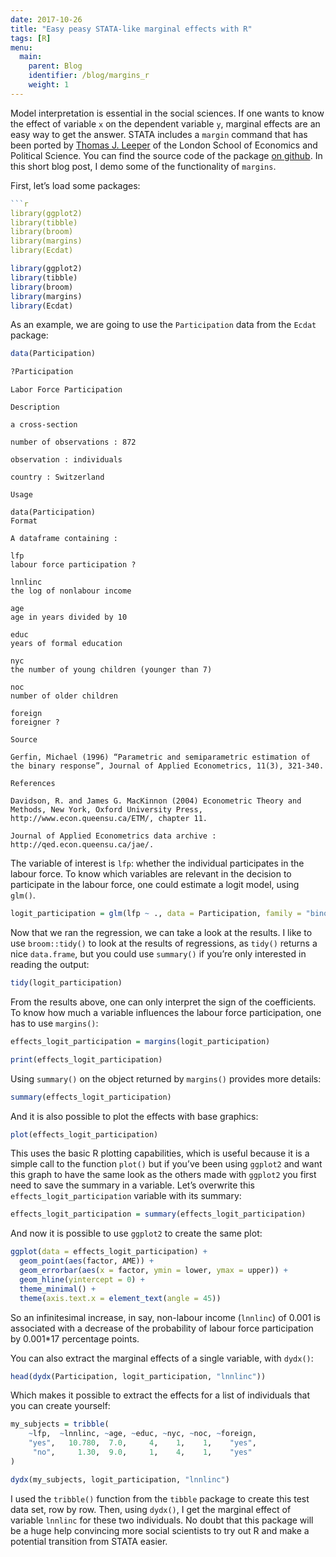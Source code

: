 ```yaml
---
date: 2017-10-26
title: "Easy peasy STATA-like marginal effects with R"
tags: [R]
menu:
  main:
    parent: Blog
    identifier: /blog/margins_r
    weight: 1
---
```


Model interpretation is essential in the social sciences. If one wants to know the effect of
variable `x` on the dependent variable `y`, marginal effects are an easy way to get the answer.
STATA includes a `margin` command that has been ported by [Thomas J. Leeper](http://thomasleeper.com/)
of the London School of Economics and Political Science. 
You can find the source code of the package 
[on github](https://github.com/leeper/margins). In this short blog post, I demo some of the 
functionality of `margins`.

First, let's load some packages:

```r

```r
library(ggplot2)
library(tibble)
library(broom)
library(margins)
library(Ecdat)
```

```r
library(ggplot2)
library(tibble)
library(broom)
library(margins)
library(Ecdat)
```

As an example, we are going to use the `Participation` data from the `Ecdat` package:

```r
data(Participation)
```

```r
?Participation
```


```
Labor Force Participation

Description

a cross-section

number of observations : 872

observation : individuals

country : Switzerland

Usage

data(Participation)
Format

A dataframe containing :

lfp
labour force participation ?

lnnlinc
the log of nonlabour income

age
age in years divided by 10

educ
years of formal education

nyc
the number of young children (younger than 7)

noc
number of older children

foreign
foreigner ?

Source

Gerfin, Michael (1996) “Parametric and semiparametric estimation of the binary response”, Journal of Applied Econometrics, 11(3), 321-340.

References

Davidson, R. and James G. MacKinnon (2004) Econometric Theory and Methods, New York, Oxford University Press, http://www.econ.queensu.ca/ETM/, chapter 11.

Journal of Applied Econometrics data archive : http://qed.econ.queensu.ca/jae/.
```

The variable of interest is `lfp`: whether the individual participates in the labour force. To know
which variables are relevant in the decision to participate in the labour force, one could estimate
a logit model, using `glm()`.

```r
logit_participation = glm(lfp ~ ., data = Participation, family = "binomial")

```

Now that we ran the regression, we can take a look at the results. I like to use `broom::tidy()` 
to look at the results of regressions, as `tidy()` returns a nice
`data.frame`, but you could use `summary()` if you're only interested in reading the output:

```r
tidy(logit_participation)
```

From the results above, one can only interpret the sign of the coefficients. To know how much a
variable influences the labour force participation, one has to use `margins()`:

```r
effects_logit_participation = margins(logit_participation) 

print(effects_logit_participation)
```

Using `summary()` on the object returned by `margins()` provides more details:

```r
summary(effects_logit_participation)
```

And it is also possible to plot the effects with base graphics:

```r
plot(effects_logit_participation)
```

This uses the basic R plotting capabilities, which is useful because it is a simple call to the
function `plot()` but if you've been using `ggplot2` and want this graph to have the same look as
the others made with `ggplot2` you first need to save the summary in a variable.
Let's overwrite this `effects_logit_participation` variable with its summary:


```r
effects_logit_participation = summary(effects_logit_participation)
```

And now it is possible to use `ggplot2` to create the same plot:

```r
ggplot(data = effects_logit_participation) +
  geom_point(aes(factor, AME)) +
  geom_errorbar(aes(x = factor, ymin = lower, ymax = upper)) +
  geom_hline(yintercept = 0) +
  theme_minimal() +
  theme(axis.text.x = element_text(angle = 45))
```


So an infinitesimal increase, in say, non-labour income (`lnnlinc`) of 0.001 is associated with a
decrease of the probability of labour force participation by 0.001*17 percentage points.

You can also extract the marginal effects of a single variable, with `dydx()`:

```r
head(dydx(Participation, logit_participation, "lnnlinc"))
```

Which makes it possible to extract the effects for a list of individuals that you can create yourself:

```r
my_subjects = tribble(
    ~lfp,  ~lnnlinc, ~age, ~educ, ~nyc, ~noc, ~foreign,
    "yes",   10.780,  7.0,     4,    1,    1,    "yes",
     "no",     1.30,  9.0,     1,    4,    1,    "yes"
)

dydx(my_subjects, logit_participation, "lnnlinc")
```

I used the `tribble()` function from the `tibble` package to create this test data set, row by 
row. Then, using `dydx()`, I get the marginal effect of variable `lnnlinc` for these two individuals.
No doubt that this package will be a huge help convincing more social scientists to try out R and
make a potential transition from STATA easier.